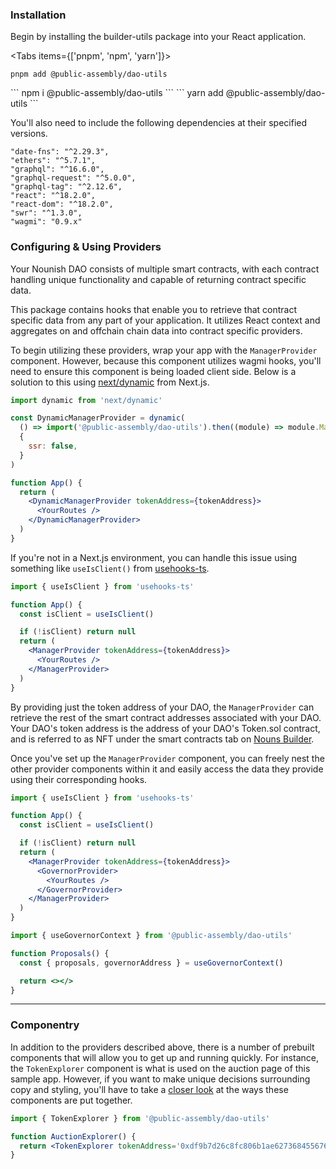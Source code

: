 
### Installation

Begin by installing the builder-utils package into your React application.

<Tabs items={['pnpm', 'npm', 'yarn']}>
  <Tab>
  ```
  pnpm add @public-assembly/dao-utils
  ```
  </Tab>
  <Tab>
  ```
  npm i @public-assembly/dao-utils
  ```
  </Tab>
  <Tab>
  ```
  yarn add @public-assembly/dao-utils
  ```
  </Tab>
</Tabs>

You'll also need to include the following dependencies at their specified versions.

```
"date-fns": "^2.29.3",
"ethers": "^5.7.1",
"graphql": "^16.6.0",
"graphql-request": "^5.0.0",
"graphql-tag": "^2.12.6",
"react": "^18.2.0",
"react-dom": "^18.2.0",
"swr": "^1.3.0",
"wagmi": "0.9.x"
```

### Configuring & Using Providers

Your Nounish DAO consists of multiple smart contracts, with each contract handling unique functionality and capable of returning contract specific data.

This package contains hooks that enable you to retrieve that contract specific data from any part of your application. It utilizes React context and aggregates on and offchain chain data into contract specific providers.

To begin utilizing these providers, wrap your app with the `ManagerProvider` component. However, because this component utilizes wagmi hooks, you'll need to ensure this component is being loaded client side. Below is a solution to this using [next/dynamic](https://nextjs.org/docs/advanced-features/dynamic-import) from Next.js.

```jsx
import dynamic from 'next/dynamic'

const DynamicManagerProvider = dynamic(
  () => import('@public-assembly/dao-utils').then((module) => module.ManagerProvider),
  {
    ssr: false,
  }
)

function App() {
  return (
    <DynamicManagerProvider tokenAddress={tokenAddress}>
      <YourRoutes />
    </DynamicManagerProvider>
  )
}
```

If you're not in a Next.js environment, you can handle this issue using something like `useIsClient()` from [usehooks-ts](https://usehooks-ts.com/react-hook/use-is-client).

```jsx
import { useIsClient } from 'usehooks-ts'

function App() {
  const isClient = useIsClient()

  if (!isClient) return null
  return (
    <ManagerProvider tokenAddress={tokenAddress}>
      <YourRoutes />
    </ManagerProvider>
  )
}
```

By providing just the token address of your DAO, the `ManagerProvider` can retrieve the rest of the smart contract addresses associated with your DAO. Your DAO's token address is the address of your DAO's Token.sol contract, and is referred to as NFT under the smart contracts tab on [Nouns Builder](https://nouns.build/).

Once you've set up the `ManagerProvider` component, you can freely nest the other provider components within it and easily access the data they provide using their corresponding hooks.

```jsx
import { useIsClient } from 'usehooks-ts'

function App() {
  const isClient = useIsClient()

  if (!isClient) return null
  return (
    <ManagerProvider tokenAddress={tokenAddress}>
      <GovernorProvider>
        <YourRoutes />
      </GovernorProvider>
    </ManagerProvider>
  )
}
```

```jsx
import { useGovernorContext } from '@public-assembly/dao-utils'

function Proposals() {
  const { proposals, governorAddress } = useGovernorContext()

  return <></>
}
```

---

### Componentry

In addition to the providers described above, there is a number of prebuilt components that will allow you to get up and running quickly. For instance, the `TokenExplorer` component is what is used on the auction page of this sample app. However, if you want to make unique decisions surrounding copy and styling, you'll have to take a [closer look](https://github.com/public-assembly/dao-utils/blob/main/packages/dao-utils/src/components/TokenExplorer.tsx) at the ways these components are put together.

```jsx
import { TokenExplorer } from '@public-assembly/dao-utils'

function AuctionExplorer() {
  return <TokenExplorer tokenAddress='0xdf9b7d26c8fc806b1ae6273684556761ff02d422' />
}
```
